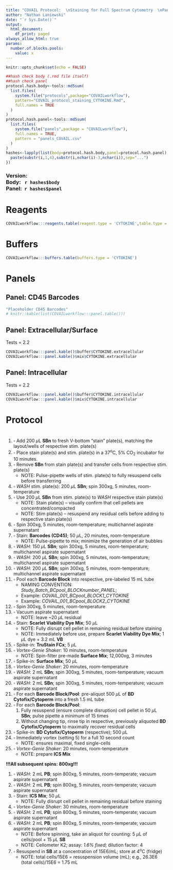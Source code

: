 ```yaml
---
title: "COVAIL Protocol:  \nStaining for Full Spectrum Cytometry  \nPanel: CYTOKINE\n"
author: "Nathan Laniewski"
date: "`r Sys.Date()`"
output:
  html_document:
    df_print: paged
always_allow_html: true
params:
  number.of.blocks.pools:
    value: x
---
```


```{=html}
<style>
@media print{
  a[href]:after{
    content:""!important;
  }
}
</style>
```


```r
knitr::opts_chunk$set(echo = FALSE)
```

```r
##hash check body (.rmd file itself)
##hash check panel
protocol.hash.body<-tools::md5sum(
  list.files(
    system.file("protocols",package="COVAILworkflow"),
    pattern="COVAIL_protocol_staining_CYTOKINE.Rmd",
    full.names = TRUE
  )
)
protocol.hash.panel<-tools::md5sum(
  list.files(
    system.file("panels",package = "COVAILworkflow"),
    full.names = TRUE,
    pattern = "panels_COVAIL.csv"
  )
)
hashes<-lapply(list(body=protocol.hash.body,panel=protocol.hash.panel),function(i){
  paste(substr(i,1,4),substr(i,nchar(i)-3,nchar(i)),sep="...")
})
```
### Version:<br/>Body:   `r hashes$body`<br/>Panel:  `r hashes$panel`

# Reagents

```r
COVAILworkflow:::reagents.table(reagent.type = 'CYTOKINE',table.type = 'kable')
```

# Buffers

```r
COVAILworkflow:::buffers.table(buffers.type = 'CYTOKINE')
```

# Panels

## Panel: CD45 Barcodes
```r
"Placeholder CD45 Barcodes"
# knitr::kable(list(COVAILworkflow:::panel.table()))
```

## Panel: Extracellular/Surface
Tests = 2.2
```r
COVAILworkflow:::panel.kable()$buffer$CYTOKINE.extracellular
COVAILworkflow:::panel.kable()$mix$CYTOKINE.extracellular
```

## Panel: Intracellular
Tests = 2.2
```r
COVAILworkflow:::panel.kable()$buffer$CYTOKINE.intracellular
COVAILworkflow:::panel.kable()$mix$CYTOKINE.intracellular
```

# Protocol

#
#. $\square$ Add 200 $\mu$L **SBn** to fresh V-bottom "stain" plate(s), matching the layout/wells of respective stim. plate(s)
#. $\square$ Place stain plate(s) and stim. plate(s) in a 37^o^C, 5% CO~2~ incubator for 10 minutes.
#. $\square$ Remove **SBn** from stain plate(s) and transfer cells from respective stim. plate(s)
    + NOTE: Pulse-pipette wells of stim. plate(s) to fully resuspend cells before transferring
#. $\square$ *WASH* stim. plate(s): 200 $\mu$L **SBn**; spin 300xg, 5 minutes, room-temperature
#. $\square$ Use 200 $\mu$L **SBn** from stim. plate(s) to *WASH* respective stain plate(s)
    + NOTE: Stain plate(s) -- visually confirm that cell pellets are concentrated/compacted
    + NOTE: Stim plate(s) -- resuspend any residual cells before adding to respective stain plate(s)
#. $\square$ Spin 300xg, 5 minutes, room-temperature; multichannel aspirate supernatant
#. $\square$ Stain: **Barcodes (CD45)**; 50 $\mu$L, 20 minutes, room-temperature
    + NOTE: Pulse-pipette to mix; minimize the generation of air bubbles
#. $\square$ *WASH*: 150 $\mu$L **SBn**; spin 300xg, 5 minutes, room-temperature; multichannel aspirate supernatant
#. $\square$ *WASH*: 200 $\mu$L **SBn**; spin 300xg, 5 minutes, room-temperature; multichannel aspirate supernatant
#. $\square$ *WASH*: 200 $\mu$L **SBn**; spin 300xg, 5 minutes, room-temperature; multichannel aspirate supernatant
#. $\square$ Pool each **Barcode Block** into respective, pre-labeled 15 mL tube
    + NAMING CONVENTION: *Study_Batch_BCpool_BLOCKnumber_PANEL*; 
    + Example: *COVAIL_001_BCpool_BLOCK1_CYTOKINE*
    + Example: *COVAIL_001_BCpool_BLOCK2_CYTOKINE*
#. $\square$ Spin 300xg, 5 minutes, room-temperature
#. $\square$ Vacuum aspirate supernatant
    + NOTE: leave ~20 $\mu$L residual
#. $\square$ Stain: **Scarlet Viability Dye Mix**; 50 $\mu$L
    + NOTE: Fully disrupt cell pellet in remaining residual before staining
    + NOTE: Immediately before use, prepare **Scarlet Viability Dye Mix**; 1 $\mu$L dye + 3.2 mL **VB**
#. $\square$ Spike-in: **TruStain FCx**; 5 $\mu$L
#. $\square$ *Vortex-Genie Shaker*: 10 minutes, room-temperature
    + NOTE: Spin-filter pre-made **Surface Mix**; 12,000xg, 3 minutes
#. $\square$ Spike-in: **Surface Mix**; 50 $\mu$L
#. $\square$ *Vortex-Genie Shaker*: 20 minutes, room-temperature
#. $\square$ *WASH*: 2 mL **SBn**; spin 300xg, 5 minutes, room-temperature; vacuum aspirate supernatant
#. $\square$ *WASH*: 2 mL **SBn**; spin 300xg, 5 minutes, room-temperature; vacuum aspirate supernatant
#. $\square$ For each **Barcode Block/Pool**: pre-aliquot 500 $\mu$L of **BD Cytofix/Cytoperm** into a fresh 1.5 mL tube
#. $\square$ For each **Barcode Block/Pool**: 
    1. Fully resuspend (ensure complete disruption) cell pellet in 50 $\mu$L **SBn**; pulse pipette a minimum of 15 times
    2. Without changing tip, rinse tip in respective, previously aliquoted **BD Cytofix/Cytoperm** to maximally recover residual cells
#. $\square$ Spike-in: **BD Cytofix/Cytoperm** (respective); 500 $\mu$L
#. $\square$ Immediately vortex (setting 5) for a full 10 second count
    + NOTE: ensures maximal, fixed single-cells
#. $\square$ *Vortex-Genie Shaker*: 20 minutes, room-temperature
    + NOTE: prepare **ICS Mix**

  **!!!All subsequent spins: 800xg!!!**
    
#. $\square$ *WASH*: 2 mL **PB**; spin 800xg, 5 minutes, room-temperate; vacuum aspirate supernatant
#. $\square$ *WASH*: 2 mL **PB**; spin 800xg, 5 minutes, room-temperate; vacuum aspirate supernatant
#. $\square$ Stain: **ICS Mix**; 50 $\mu$L
    + NOTE: Fully disrupt cell pellet in remaining residual before staining
#. $\square$ *Vortex-Genie Shaker*: 30 minutes, room-temperature
#. $\square$ *WASH*: 2 mL **PB**; spin 800xg, 5 minutes, room-temperate; vacuum aspirate supernatant
#. $\square$ *WASH*: 2 mL **PB**; spin 800xg, 5 minutes, room-temperate; vacuum aspirate supernatant
    + NOTE: Before spinning, take an aliquot for counting: 5 $\mu$L of cells/pool + 15 $\mu$L **SB**
    + NOTE: Cellometer K2; assay: *1.6% fixed*; dilution factor: 4
#. $\square$ Resuspend in **SB** at a concentration of 15E6/mL; store at 4^o^C (fridge)
    + NOTE: total cells/15E6 = resuspension volume (mL); e.g., 26.3E6 (total cells)/15E6 = 1.75 mL
